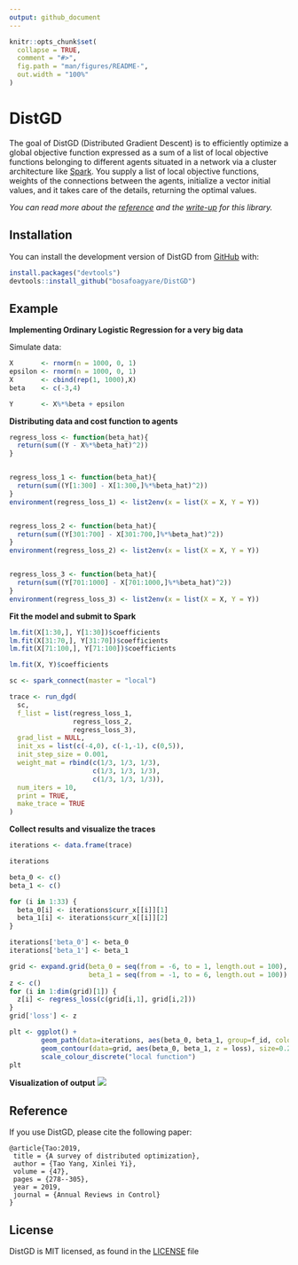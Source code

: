 ```yaml
---
output: github_document
---
```


<!-- README.md is generated from README.Rmd. Please edit that file -->

```r
knitr::opts_chunk$set(
  collapse = TRUE,
  comment = "#>",
  fig.path = "man/figures/README-",
  out.width = "100%"
)
```

# DistGD

<!-- badges: start -->
<!-- badges: end -->

The goal of DistGD (Distributed Gradient Descent) is to efficiently optimize a global objective function expressed as a sum of a list of local objective functions belonging to different agents situated in a network via a cluster architecture like [Spark](https://spark.apache.org/). You supply a list of local objective functions, weights of the connections between the agents, initialize a vector initial values, and it takes care of the details, returning the optimal values. 

*You can read more about the [reference](papers/yang_et_al_2019.pdf) and the [write-up](papers/report) for this library.*

## Installation

You can install the development version of DistGD from [GitHub](https://github.com/bosafoagyare/DistGD/) with:

``` r
install.packages("devtools")
devtools::install_github("bosafoagyare/DistGD")
```

## Example
**Implementing Ordinary Logistic Regression for a very big data**   

Simulate data:

``` r
X       <- rnorm(n = 1000, 0, 1)
epsilon <- rnorm(n = 1000, 0, 1)
X       <- cbind(rep(1, 1000),X)
beta    <- c(-3,4)

Y       <- X%*%beta + epsilon
```


**Distributing data and cost function to agents**
``` r
regress_loss <- function(beta_hat){
  return(sum((Y - X%*%beta_hat)^2))
}


regress_loss_1 <- function(beta_hat){
  return(sum((Y[1:300] - X[1:300,]%*%beta_hat)^2))
}
environment(regress_loss_1) <- list2env(x = list(X = X, Y = Y))


regress_loss_2 <- function(beta_hat){
  return(sum((Y[301:700] - X[301:700,]%*%beta_hat)^2))
}
environment(regress_loss_2) <- list2env(x = list(X = X, Y = Y))


regress_loss_3 <- function(beta_hat){
  return(sum((Y[701:1000] - X[701:1000,]%*%beta_hat)^2))
}
environment(regress_loss_3) <- list2env(x = list(X = X, Y = Y))

```

**Fit the model and submit to Spark**
``` r
lm.fit(X[1:30,], Y[1:30])$coefficients
lm.fit(X[31:70,], Y[31:70])$coefficients
lm.fit(X[71:100,], Y[71:100])$coefficients

lm.fit(X, Y)$coefficients

sc <- spark_connect(master = "local")

trace <- run_dgd(
  sc,
  f_list = list(regress_loss_1, 
                regress_loss_2,
                regress_loss_3),
  grad_list = NULL,
  init_xs = list(c(-4,0), c(-1,-1), c(0,5)),
  init_step_size = 0.001,
  weight_mat = rbind(c(1/3, 1/3, 1/3), 
                     c(1/3, 1/3, 1/3), 
                     c(1/3, 1/3, 1/3)),
  num_iters = 10,
  print = TRUE,
  make_trace = TRUE
)
```

**Collect results and visualize the traces**
``` r
iterations <- data.frame(trace)

iterations

beta_0 <- c()
beta_1 <- c()

for (i in 1:33) {
  beta_0[i] <- iterations$curr_x[[i]][1]
  beta_1[i] <- iterations$curr_x[[i]][2]
}

iterations['beta_0'] <- beta_0
iterations['beta_1'] <- beta_1

grid <- expand.grid(beta_0 = seq(from = -6, to = 1, length.out = 100),
                    beta_1 = seq(from = -1, to = 6, length.out = 100))
z <- c()
for (i in 1:dim(grid)[1]) {
  z[i] <- regress_loss(c(grid[i,1], grid[i,2]))
}
grid['loss'] <- z

plt <- ggplot() + 
        geom_path(data=iterations, aes(beta_0, beta_1, group=f_id, colour = factor(f_id))) +
        geom_contour(data=grid, aes(beta_0, beta_1, z = loss), size=0.2) +
        scale_colour_discrete("local function")
plt
```

**Visualization of output**
![](OLS.jpg)


## Reference
If you use DistGD, please cite the following paper:
```
@article{Tao:2019,
 title = {A survey of distributed optimization},
 author = {Tao Yang, Xinlei Yi},
 volume = {47},
 pages = {278--305},
 year = 2019,
 journal = {Annual Reviews in Control}
}
```


## License
DistGD is MIT licensed, as found in the [LICENSE](LICENSE) file
